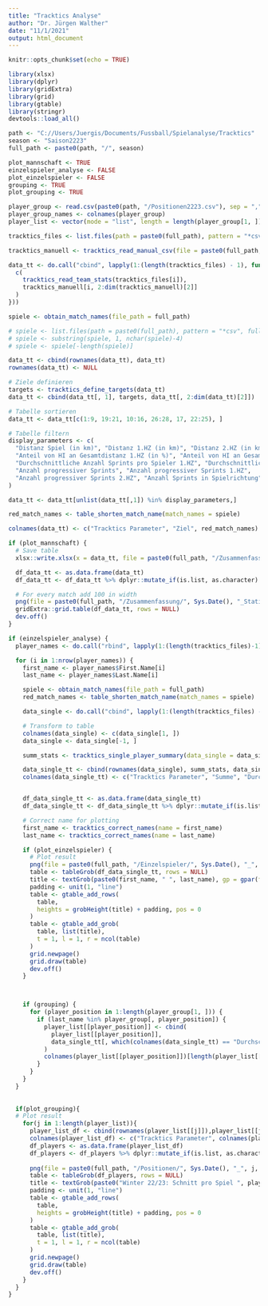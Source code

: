 ```yaml
---
title: "Tracktics Analyse"
author: "Dr. Jürgen Walther"
date: "11/1/2021"
output: html_document
---
```



```r
knitr::opts_chunk$set(echo = TRUE)
```

```r
library(xlsx)
library(dplyr)
library(gridExtra)
library(grid)
library(gtable)
library(stringr)
devtools::load_all()
```



```r

path <- "C://Users/Juergis/Documents/Fussball/Spielanalyse/Tracktics"
season <- "Saison2223"
full_path <- paste0(path, "/", season)

plot_mannschaft <- TRUE
einzelspieler_analyse <- FALSE
plot_einzelspieler <- FALSE
grouping <- TRUE
plot_grouping <- TRUE

player_group <- read.csv(paste0(path, "/Positionen2223.csv"), sep = ",")
player_group_names <- colnames(player_group)
player_list <- vector(mode = "list", length = length(player_group[1, ]))

tracktics_files <- list.files(path = paste0(full_path), pattern = "*csv", full.names = TRUE)

tracktics_manuell <- tracktics_read_manual_csv(file = paste0(full_path, "/Tracktics_manuell.csv"))

data_tt <- do.call("cbind", lapply(1:(length(tracktics_files) - 1), function(i) {
  c(
    tracktics_read_team_stats(tracktics_files[i]),
    tracktics_manuell[i, 2:dim(tracktics_manuell)[2]]
  )
}))

spiele <- obtain_match_names(file_path = full_path)

# spiele <- list.files(path = paste0(full_path), pattern = "*csv", full.names = FALSE)
# spiele <- substring(spiele, 1, nchar(spiele)-4)
# spiele <- spiele[-length(spiele)]

data_tt <- cbind(rownames(data_tt), data_tt)
rownames(data_tt) <- NULL

# Ziele definieren
targets <- tracktics_define_targets(data_tt)
data_tt <- cbind(data_tt[, 1], targets, data_tt[, 2:dim(data_tt)[2]])

# Tabelle sortieren
data_tt <- data_tt[c(1:9, 19:21, 10:16, 26:28, 17, 22:25), ]

# Tabelle filtern
display_parameters <- c(
  "Distanz Spiel (in km)", "Distanz 1.HZ (in km)", "Distanz 2.HZ (in km)", "Durschnittliche Distanz pro Spieler (in km)", "Durschnittliche Distanz pro Spieler 1.HZ (in km)", "Durschnittliche Distanz pro Spieler 2.HZ (in km)", "Anteil von HI an Gesamtdistanz (in %)",
  "Anteil von HI an Gesamtdistanz 1.HZ (in %)", "Anteil von HI an Gesamtdistanz 2.HZ (in %)", "Anteil von Sprinten an Gesamtdistanz (in %)", "Anteil von Rennen an Gesamtdistanz (in %)", "Anteil Spiel im vorderen Drittel", "Anzahl Sprints", "Durchschnittliche Anzahl Sprints pro Spieler",
  "Durchschnittliche Anzahl Sprints pro Spieler 1.HZ", "Durchschnittliche Anzahl Sprints pro Spieler 2.HZ",
  "Anzahl progressiver Sprints", "Anzahl progressiver Sprints 1.HZ",
  "Anzahl progressiver Sprints 2.HZ", "Anzahl Sprints in Spielrichtung"
)

data_tt <- data_tt[unlist(data_tt[,1]) %in% display_parameters,]

red_match_names <- table_shorten_match_name(match_names = spiele)

colnames(data_tt) <- c("Tracktics Parameter", "Ziel", red_match_names)

if (plot_mannschaft) {
  # Save table
  xlsx::write.xlsx(x = data_tt, file = paste0(full_path, "/Zusammenfassung/", Sys.Date(), "_Statistiken_kombiniert.xlsx"), row.names = FALSE)

  df_data_tt <- as.data.frame(data_tt)
  df_data_tt <- df_data_tt %>% dplyr::mutate_if(is.list, as.character)

  # For every match add 100 in width
  png(file = paste0(full_path, "/Zusammenfassung/", Sys.Date(), "_Statistiken_kombiniert.png"), height = 460, width = 450 + length(tracktics_files) * 72)
  gridExtra::grid.table(df_data_tt, rows = NULL)
  dev.off()
}
```

```r

if (einzelspieler_analyse) {
  player_names <- do.call("rbind", lapply(1:(length(tracktics_files)-1), function(x) tracktics_read_player_name(tracktics_files[length(tracktics_files) - x]))) %>% distinct()

  for (i in 1:nrow(player_names)) {
    first_name <- player_names$First.Name[i]
    last_name <- player_names$Last.Name[i]

    spiele <- obtain_match_names(file_path = full_path)
    red_match_names <- table_shorten_match_name(match_names = spiele)

    data_single <- do.call("cbind", lapply(1:(length(tracktics_files) - 1), function(i) tracktics_read_player_stats(file = tracktics_files[i], player_first_name = first_name, player_last_name = last_name, match_name = red_match_names[[i]])))

    # Transform to table
    colnames(data_single) <- c(data_single[1, ])
    data_single <- data_single[-1, ]

    summ_stats <- tracktics_single_player_summary(data_single = data_single)

    data_single_tt <- cbind(rownames(data_single), summ_stats, data_single)
    colnames(data_single_tt) <- c("Tracktics Parameter", "Summe", "Durchschnitt", colnames(data_single))


    df_data_single_tt <- as.data.frame(data_single_tt)
    df_data_single_tt <- df_data_single_tt %>% dplyr::mutate_if(is.list, as.character)

    # Correct name for plotting
    first_name <- tracktics_correct_names(name = first_name)
    last_name <- tracktics_correct_names(name = last_name)

    if (plot_einzelspieler) {
      # Plot result
      png(file = paste0(full_path, "/Einzelspieler/", Sys.Date(), "_", first_name, "_", last_name, ".png"), height = 470, width = 470 + (ncol(df_data_single_tt) - 3) * 75)
      table <- tableGrob(df_data_single_tt, rows = NULL)
      title <- textGrob(paste0(first_name, " ", last_name), gp = gpar(fontsize = 40))
      padding <- unit(1, "line")
      table <- gtable_add_rows(
        table,
        heights = grobHeight(title) + padding, pos = 0
      )
      table <- gtable_add_grob(
        table, list(title),
        t = 1, l = 1, r = ncol(table)
      )
      grid.newpage()
      grid.draw(table)
      dev.off()
    }



    if (grouping) {
      for (player_position in 1:length(player_group[1, ])) {
        if (last_name %in% player_group[, player_position]) {
          player_list[[player_position]] <- cbind(
            player_list[[player_position]],
            data_single_tt[, which(colnames(data_single_tt) == "Durchschnitt")]
          )
          colnames(player_list[[player_position]])[length(player_list[[player_position]][1, ])] <- paste0(substr(first_name, 1, 1), ". ", last_name)
        }
      }
    }
  }
  
  
  if(plot_grouping){
  # Plot result
    for(j in 1:length(player_list)){
      player_list_df <- cbind(rownames(player_list[[j]]),player_list[[j]])
      colnames(player_list_df) <- c("Tracktics Parameter", colnames(player_list[[j]]))
      df_players <- as.data.frame(player_list_df)
      df_players <- df_players %>% dplyr::mutate_if(is.list, as.character)
    
      png(file = paste0(full_path, "/Positionen/", Sys.Date(), "_", j, ".png"), height = 470, width = 700)
      table <- tableGrob(df_players, rows = NULL)
      title <- textGrob(paste0("Winter 22/23: Schnitt pro Spiel ", player_group_names[j]), gp = gpar(fontsize = 25))
      padding <- unit(1, "line")
      table <- gtable_add_rows(
        table,
        heights = grobHeight(title) + padding, pos = 0
      )
      table <- gtable_add_grob(
        table, list(title),
        t = 1, l = 1, r = ncol(table)
      )
      grid.newpage()
      grid.draw(table)
      dev.off()
    }
  }
}
```
